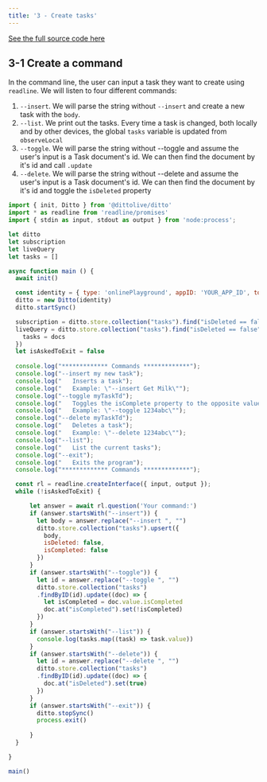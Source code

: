 ```yaml
---
title: '3 - Create tasks'
---
```


[See the full source code here](https://github.com/getditto/samples/tree/master/tasks/nodejs)
## 3-1 Create a command

In the command line, the user can input a task they want to create using `readline`. We will listen to four different commands:

1. `--insert`. We will parse the string without `--insert` and create a new task with the `body`.
1. `--list`. We print out the tasks. Every time a task is changed, both locally and by other devices, the global `tasks` variable is updated from `observeLocal`
1. `--toggle`. We will parse the string without --toggle and assume the user's input is a Task document's id. We can then find the document by it's id and call `.update`
1. `--delete`. We will parse the string without --delete and assume the user's input is a Task document's id. We can then find the document by it's id and toggle the `isDeleted` property

```js
import { init, Ditto } from '@dittolive/ditto'
import * as readline from 'readline/promises'
import { stdin as input, stdout as output } from 'node:process';

let ditto
let subscription
let liveQuery
let tasks = []

async function main () {
  await init()

  const identity = { type: 'onlinePlayground', appID: 'YOUR_APP_ID', token: 'YOUR_TOKEN' }
  ditto = new Ditto(identity)
  ditto.startSync()

  subscription = ditto.store.collection("tasks").find("isDeleted == false").subscribe()
  liveQuery = ditto.store.collection("tasks").find("isDeleted == false").observeLocal((docs, event) => {
    tasks = docs
  })
  let isAskedToExit = false
  
  console.log("************* Commands *************");
  console.log("--insert my new task");
  console.log("   Inserts a task");
  console.log("   Example: \"--insert Get Milk\"");
  console.log("--toggle myTaskTd");
  console.log("   Toggles the isComplete property to the opposite value");
  console.log("   Example: \"--toggle 1234abc\"");
  console.log("--delete myTaskTd");
  console.log("   Deletes a task");
  console.log("   Example: \"--delete 1234abc\"");
  console.log("--list");
  console.log("   List the current tasks");
  console.log("--exit");
  console.log("   Exits the program");
  console.log("************* Commands *************");

  const rl = readline.createInterface({ input, output });
  while (!isAskedToExit) {

      let answer = await rl.question('Your command:')
      if (answer.startsWith("--insert")) {
        let body = answer.replace("--insert ", "")
        ditto.store.collection("tasks").upsert({
          body,
          isDeleted: false,
          isCompleted: false
        })
      }
      if (answer.startsWith("--toggle")) {
        let id = answer.replace("--toggle ", "")
        ditto.store.collection("tasks")
        .findByID(id).update((doc) => {
          let isCompleted = doc.value.isCompleted
          doc.at("isCompleted").set(!isCompleted)
        })
      }
      if (answer.startsWith("--list")) {
        console.log(tasks.map((task) => task.value))
      }
      if (answer.startsWith("--delete")) {
        let id = answer.replace("--delete ", "")
        ditto.store.collection("tasks")
        .findByID(id).update((doc) => {
          doc.at("isDeleted").set(true)
        })
      }
      if (answer.startsWith("--exit")) {
        ditto.stopSync()
        process.exit()
        
      }
  }

}

main()

```   
